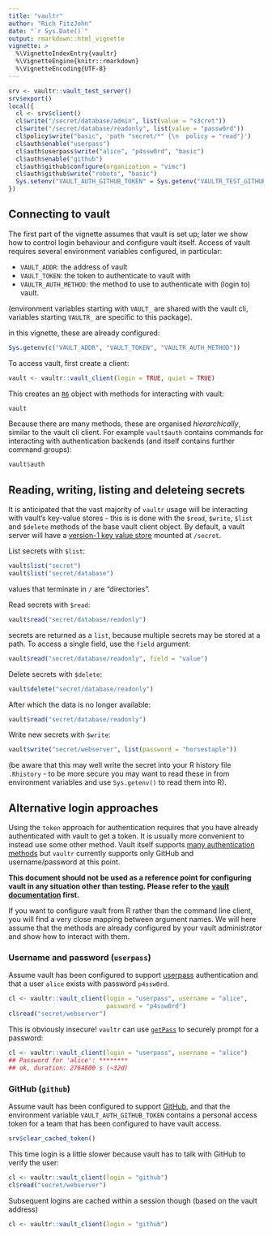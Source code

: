 ```yaml
---
title: "vaultr"
author: "Rich FitzJohn"
date: "`r Sys.Date()`"
output: rmarkdown::html_vignette
vignette: >
  %\VignetteIndexEntry{vaultr}
  %\VignetteEngine{knitr::rmarkdown}
  %\VignetteEncoding{UTF-8}
---
```


``` r
srv <- vaultr::vault_test_server()
srv$export()
local({
  cl <- srv$client()
  cl$write("/secret/database/admin", list(value = "s3cret"))
  cl$write("/secret/database/readonly", list(value = "passw0rd"))
  cl$policy$write("basic", 'path "secret/*" {\n  policy = "read"}')
  cl$auth$enable("userpass")
  cl$auth$userpass$write("alice", "p4ssw0rd", "basic")
  cl$auth$enable("github")
  cl$auth$github$configure(organization = "vimc")
  cl$auth$github$write("robots", "basic")
  Sys.setenv("VAULT_AUTH_GITHUB_TOKEN" = Sys.getenv("VAULTR_TEST_GITHUB_PAT"))
})
```

## Connecting to vault

The first part of the vignette assumes that vault is set up; later
we show how to control login behaviour and configure vault itself.
Access of vault requires several environment variables configured,
in particular:

* `VAULT_ADDR`: the address of vault
* `VAULT_TOKEN`: the token to authenticate to vault with
* `VAULTR_AUTH_METHOD`: the method to use to authenticate with
  (login to) vault.

(environment variables starting with `VAULT_` are shared with the
vault cli, variables starting `VAULTR_` are specific to this
package).

in this vignette, these are already configured:
``` r
Sys.getenv(c("VAULT_ADDR", "VAULT_TOKEN", "VAULTR_AUTH_METHOD"))
```

To access vault, first create a client:
``` r
vault <- vaultr::vault_client(login = TRUE, quiet = TRUE)
```

This creates an [`R6`](https://CRAN.R-project.org/package=R6)
object with methods for interacting with vault:
``` r
vault
```

Because there are many methods, these are organised
_hierarchically_, similar to the vault cli client.  For example
`vault$auth` contains commands for interacting with authentication
backends (and itself contains further command groups):
``` r
vault$auth
```

## Reading, writing, listing and deleteing secrets

It is anticipated that the vast majority of `vaultr` usage will be
interacting with vault's key-value stores - this is is done with
the `$read`, `$write`, `$list` and `$delete` methods of the base
vault client object.  By default, a vault server will have a
[version-1 key value
store](https://www.vaultproject.io/docs/secrets/kv/kv-v1.html)
mounted at `/secret`.

List secrets with `$list`:
``` r
vault$list("secret")
vault$list("secret/database")
```

values that terminate in `/` are "directories".

Read secrets with `$read`:
``` r
vault$read("secret/database/readonly")
```

secrets are returned as a `list`, because multiple secrets may be
stored at a path.  To access a single field, use the `field`
argument:
``` r
vault$read("secret/database/readonly", field = "value")
```

Delete secrets with `$delete`:
``` r
vault$delete("secret/database/readonly")
```

After which the data is no longer available:
``` r
vault$read("secret/database/readonly")
```

Write new secrets with `$write`:
``` r
vault$write("secret/webserver", list(password = "horsestaple"))
```

(be aware that this may well write the secret into your R history
file `.Rhistory` - to be more secure you may want to read these in
from environment variables and use `Sys.getenv()` to read them into
R).

## Alternative login approaches

Using the `token` approach for authentication requires that you
have already authenticated with vault to get a token.  It is
usually more convenient to instead use some other method.  Vault
itself supports [many authentication
methods](https://www.vaultproject.io/docs/auth/index.html) but
`vaultr` currently supports only GitHub and username/password at
this point.

**This document should not be used as a reference point for
configuring vault in any situation other than testing.  Please
refer to the [vault
documentation](https://www.vaultproject.io/docs/auth/index.html)
first.**

If you want to configure vault from R rather than the command line
client, you will find a very close mapping between argument
names. We will here assume that the methods are already configured
by your vault administrator and show how to interact with them.

### Username and password (`userpass`)

Assume vault has been configured to support
[userpass](https://www.vaultproject.io/docs/auth/userpass.html)
authentication and that a user `alice` exists with password
`p4ssw0rd`.
``` r
cl <- vaultr::vault_client(login = "userpass", username = "alice",
                           password = "p4ssw0rd")
cl$read("secret/webserver")
```

This is obviously insecure!  `vaultr` can use
[`getPass`](https://cran.r-project.org/package=getPass) to securely
prompt for a password:

```r
cl <- vaultr::vault_client(login = "userpass", username = "alice")
## Password for 'alice': ********
## ok, duration: 2764800 s (~32d)
```

### GitHub (`github`)

Assume vault has been configured to support
[GitHub](https://www.vaultproject.io/docs/auth/github.html), and
that the environment variable `VAULT_AUTH_GITHUB_TOKEN` contains a
personal access token for a team that has been configured to have
vault access.

``` r
srv$clear_cached_token()
```

This time login is a little slower because vault has to talk with
GitHub to verify the user:
``` r
cl <- vaultr::vault_client(login = "github")
cl$read("secret/webserver")
```

Subsequent logins are cached within a session though (based on the
vault address)
``` r
cl <- vaultr::vault_client(login = "github")
```
